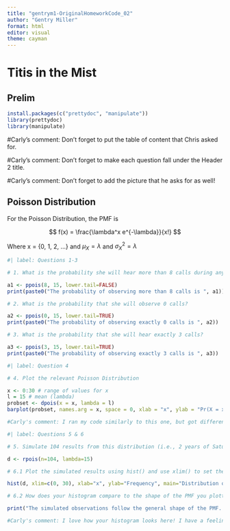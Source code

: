 ```yaml
---
title: "gentrym1-OriginalHomeworkCode_02"
author: "Gentry Miller"
format: html
editor: visual
theme: cayman
---
```


# Titis in the Mist

## Prelim

```r
install.packages(c("prettydoc", "manipulate"))
library(prettydoc)
library(manipulate)
```

#Carly's comment: Don't forget to put the table of content that Chris asked for.

#Carly's comment: Don't forget to make each question fall under the Header 2 title.

#Carly's comment: Don't forget to add the picture that he asks for as well!

## Poisson Distribution

For the Poisson Distribution, the PMF is

$$ f(x) = \frac{\lambda^x e^{-\lambda}}{x!} $$

Where x = {0, 1, 2, ...} and $\mu_X = \lambda$ and $\sigma^2_X = \lambda$

```r
#| label: Questions 1-3

# 1. What is the probability she will hear more than 8 calls during any given session?

a1 <- ppois(8, 15, lower.tail=FALSE)
print(paste0("The probability of observing more than 8 calls is ", a1))

# 2. What is the probability that she will observe 0 calls?

a2 <- ppois(0, 15, lower.tail=TRUE)
print(paste0("The probability of observing exactly 0 calls is ", a2))

# 3. What is the probability that she will hear exactly 3 calls?

a3 <- ppois(3, 15, lower.tail=TRUE)
print(paste0("The probability of observing exactly 3 calls is ", a3))
```

```r
#| label: Question 4

# 4. Plot the relevant Poisson Distribution

x <- 0:30 # range of values for x
l = 15 # mean (lambda)
probset <- dpois(x = x, lambda = l)
barplot(probset, names.arg = x, space = 0, xlab = "x", ylab = "Pr(X = x)", main = "Probability Mass Function", col="lightblue")

#Carly's comment: I ran my code similarly to this one, but got different results for some reason. I have a feeling yours might be correct, but I will double check mine just in case. I love how yours is organized and it's easily understandable. I will consider this next time I create my plots. Amazing work!!!
```

```r
#| label: Questions 5 & 6

# 5. Simulate 104 results from this distribution (i.e., 2 years of Saturday monitoring sessions).

d <- rpois(n=104, lambda=15)

# 6.1 Plot the simulated results using hist() and use xlim() to set the horizontal limits to be from 0 to 30.

hist(d, xlim=c(0, 30), xlab="x", ylab="Frequency", main="Distribution of Simulated Observations", col="bisque2")

# 6.2 How does your histogram compare to the shape of the PMF you plotted above?

print("The simulated observations follow the general shape of the PMF. When I increased n from 104 to 10^4, the shape was even more similar because as n increases the histogram will converge on the PMF (where n = infinity)")

#Carly's comment: I love how your histogram looks here! I have a feeling I ran mine very differently (mainly because the code for this was confusing to figure out). I'm not so sure if mine was correct by looking at how yours looks like. I will definitely take into consideration adding color to my plots just the way you did it. It looks more appealing and it's easy to understand, too. Great work!!!
```
